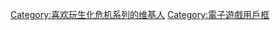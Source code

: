 {{Userbox
  |border-c = #870000
  |border-s = 1
  |id-c     = #000000
  |id-s     = 12
  |id-fc    = #ffd6bc
  |info-c   = #2a144c
  |info-s   = 10
  |info-fc  = #FFFFFF
  |id       = [[File:Umberlla icon.png|40px]]
  |info     = 这位用户喜欢玩'''<big>[[生化危機系列|<span style="color:red;">-{zh-cn:生化危机; zh-tw:惡靈古堡; zh-hk:生化危機;}-</span>]]</big>'''系列作品。
  |nocat    = {{{nocat|喜欢玩生化危机系列的维基人}}}
}}
[[Category:喜欢玩生化危机系列的维基人]]
[[Category:電子遊戲用戶框]]